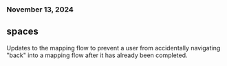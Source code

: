 ### November 13, 2024
## spaces

Updates to the mapping flow to prevent a user from accidentally navigating "back" into a mapping flow after it has already been completed.